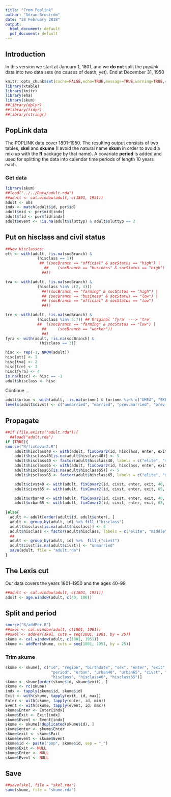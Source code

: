 ```yaml
---
title: "From Poplink"
author: "Göran Broström"
date: "28 February 2018"
output:
  html_document: default
  pdf_document: default
---
```


## Introduction

In this version we start at January 1, 1801, and we **do not** split the *poplink* data 
into two data sets (no causes of death, yet). End at December 31, 1950 

```r
knitr::opts_chunk$set(cache=FALSE,echo=TRUE,message=TRUE,warning=TRUE,comment=NA)
library(xtable)
library(knitr)
library(eha)
library(skum)
##library(dplyr)
##library(tidyr)
##library(stringr)
```

## PopLink data

The POPLINK data cover 1801--1950. The resulting output consists of two tables,
**skel** and **skume** (I avoid the natural name **skum** in order to avoid a
mix-up with the **R** package by that name).
A covariate **period** is added and used for 
splitting the data into calendar time periods of length 10 years each.

### Get data

```r
library(skum)
##load("../../Data/adult.rda")
##adult <- cal.window(adult, c(1801, 1951))
adult <- obs
indx <- match(adult$id, per$id)
adult$mid <- per$mid[indx]
adult$fid <- per$fid[indx]
adult$event <- !is.na(adult$sluttyp) & adult$sluttyp == 2
```

## Put on hisclass and civil status

```r
##New Hisclasses:
ett <- with(adult, !is.na(socBranch) &
              (hisclass == 1))
               ## ((socBranch == "official" & socStatus == "high") |
                 ##    (socBranch == "business" & socStatus == "high")
                ##))

tva <- with(adult, !is.na(socBranch) &
              (hisclass %in% c(2, 4)))
                ##((socBranch == "farming" & socStatus == "high") |
                ## (socBranch == "business" & socStatus == "low") |
                ## (socBranch == "official" & socStatus == "low")
                ##))

tre <- with(adult, !is.na(socBranch) &
              (hisclass %in% 5:7)) ## Original 'fyra' ---> 'tre'
              ##  ((socBranch == "farming" & socStatus == "low") |
                ##     (socBranch == "worker"))
                ##)
fyra <- with(adult, !is.na(socBranch) &
               (hisclass == 3))

hisc <- rep(-1, NROW(adult))
hisc[ett] <- 1
hisc[tva] <- 2
hisc[tre] <- 3
hisc[fyra] <- 4
is.na(hisc) <- hisc == -1
adult$hisclass <- hisc
```

Continue ...

```r
adult$urban <- with(adult, !is.na(ortnmn) & (ortnmn %in% c("UMEÅ", "SKELLEFTEÅ STAD")))
levels(adult$civst) <- c("unmarried", "married", "prev.married", "prev.married", "prev.married")
```

## Propagate

```r
##if (file.exists("adult.rda")){
  ##load("adult.rda")
if (TRUE){
source("R/fixCovar2.R")  
    adult$hisclass40 <- with(adult, fixCovar2(id, hisclass, enter, exit, 40, 20))
    adult$hisclass40[is.na(adult$hisclass40)] <- 5
    adult$hisclass40 <- factor(adult$hisclass40, labels = c("elite", "middle", "worker", "farmer", "none"))
    adult$hisclass65 <- with(adult, fixCovar2(id, hisclass, enter, exit, 65, 45))
    adult$hisclass65[is.na(adult$hisclass65)] <- 5
    adult$hisclass65 <- factor(adult$hisclass65, labels = c("elite", "middle", "worker", "farmer", "none"))

    adult$civst40 <- with(adult, fixCovar2(id, civst, enter, exit, 40, 20))
    adult$civst65 <- with(adult, fixCovar2(id, civst, enter, exit, 65, 45))

    adult$urban40 <- with(adult, fixCovar2(id, civst, enter, exit, 40, 20))
    adult$urban65 <- with(adult, fixCovar2(id, civst, enter, exit, 65, 45))
    
}else{
  adult <- adult[order(adult$id, adult$enter), ]
  adult <- group_by(adult, id) %>% fill_("hisclass")
  adult$hisclass[is.na(adult$hisclass)] <- 4
  adult$hisclass <- factor(adult$hisclass, labels = c("elite", "middle", "worker", "NA"))
  ##
  adult <- group_by(adult, id) %>%  fill_("civst")
  adult$civst[is.na(adult$civst)] <- "unmarried"
  save(adult, file = "adult.rda")
}
```

## The Lexis cut

Our data covers the years 1801--1950 and the ages 40--99.

```r
##adult <- cal.window(adult, c(1801, 1951))
adult <- age.window(adult, c(40, 100))
```

## Split and period

```r
source("R/addPer.R")
##skel <- cal.window(adult, c(1801, 1901))
##skel <- addPer(skel, cuts = seq(1801, 1901, by = 25))
skume <- cal.window(adult, c(1801, 1951))
skume <- addPer(skume, cuts = seq(1801, 1951, by = 25))
```


### Trim skume

```r
skume <- skume[, c("id", "region", "birthdate", "sex", "enter", "exit", "event",
                    "period", "urban", "urban40", "urban65", "civst", "civst40", "civst65", 
                    "hisclass", "hisclass40", "hisclass65")]
skume <- skume[order(skume$id, skume$exit), ]
skume <- rc(skume)
indx <- tapply(skume$id, skume$id)
Exit <- with(skume, tapply(exit, id, max))
Enter <- with(skume, tapply(enter, id, min))
Event <- with(skume, tapply(event, id, max))
skume$Enter <- Enter[indx]
skume$Exit <- Exit[indx]
skume$Event <- Event[indx]
skume <- skume[!duplicated(skume$id), ]
skume$enter <- skume$Enter
skume$exit <- skume$Exit
skume$event <- skume$Event
skume$id <- paste("pop", skume$id, sep = "_")
skume$Exit <- NULL
skume$Enter <- NULL
skume$Event <- NULL
```


## Save

```r
##save(skel, file = "skel.rda")
save(skume, file = "skume.rda")
```

